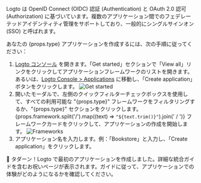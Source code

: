 Logto は OpenID Connect (OIDC) 認証 (Authentication) と OAuth 2.0 認可 (Authorization) に基づいています。複数のアプリケーション間でのフェデレーテッドアイデンティティ管理をサポートしており、一般的にシングルサインオン (SSO) と呼ばれます。

あなたの {props.type} アプリケーションを作成するには、次の手順に従ってください：

1. [Logto コンソール](https://cloud.logto.io) を開きます。「Get started」セクションで「View all」リンクをクリックしてアプリケーションフレームワークのリストを開きます。あるいは、[Logto Console > Applications](https://cloud.logto.io/to/applications) に移動し、「Create application」ボタンをクリックします。
   ![Get started](../assets/get-started.png)
2. 開いたモーダルで、左側のクイックフィルターチェックボックスを使用して、すべての利用可能な "{props.type}" フレームワークをフィルタリングするか、"{props.type}" セクションをクリックします。{props.framework.split('/').map((text) => `"${text.trim()}"`).join(' / ')} フレームワークカードをクリックして、アプリケーションの作成を開始します。
   ![Frameworks](../assets/framework-list.png)
3. アプリケーション名を入力します。例：「Bookstore」と入力し、「Create application」をクリックします。

🎉 タダーン！Logto で最初のアプリケーションを作成しました。詳細な統合ガイドを含むお祝いページが表示されます。ガイドに従って、アプリケーションでの体験がどのようになるかを確認してください。
